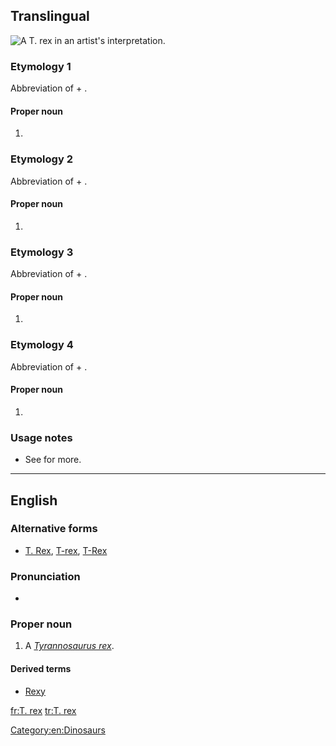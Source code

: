==Translingual==
[[Image:Tyrannosaurus BW.jpg|thumb|A ''T. rex'' in an artist's interpretation.]]
{{wikipedia}}
{{wikispecies|Tyrannosaurus rex}}
{{wikispecies|Tachyoryctes rex}}
{{wikispecies|Tyrannasorus rex}}
{{wikispecies|Tyrannobdella rex}}

===Etymology 1===
Abbreviation of {{term|Tyrannosaurus||lang=mul|tyrant reptile}} + {{etyl|la|mul}} {{term|rex||king|lang=la}}.

====Proper noun====
{{taxoninfl|head=[[Tyrannosaurus|T.]] {{l|la|rex}}|i=1|g=m}}

# {{alternative form of|''[[Tyrannosaurus rex]]''|lang=mul}}

===Etymology 2===
Abbreviation of ''{{w|Tachyoryctes}}'' + {{etyl|la|mul}} {{term|rex||king|lang=la}}.

====Proper noun====
{{taxoninfl|head=[[w:Tachyoryctes|T.]] {{l|la|rex}}|i=1|g=m}}

# {{alternative form of|''{{w|Tachyoryctes rex}}''|lang=mul}}

===Etymology 3===
Abbreviation of {{term|Tyrannasorus||lang=mul|tyrannical heap}} + {{etyl|la|mul}} {{term|rex||king|lang=la}}.

====Proper noun====
{{taxoninfl|head=[[Tyrannasorus|T.]] {{l|la|rex}}|i=1|g=m}}

# {{alternative form of|''{{w|Tyrannasorus rex}}''|lang=mul}}

===Etymology 4===
Abbreviation of ''{{w|Tyrannobdella}}'' + {{etyl|la|mul}} {{term|rex||king|lang=la}}.

====Proper noun====
{{taxoninfl|head=[[w:Tyrannobdella|T.]] {{l|la|rex}}|i=1}}

# {{alternative form of|''{{w|Tyrannobdella rex}}''|lang=mul}}

===Usage notes===
* See {{WSpepisearch|T_rex}} for more.
----
==English==
===Alternative forms===
*{{qualifier|informal, nonstandard}} [[T. Rex]], [[T-rex]], [[T-Rex]]

===Pronunciation===
* {{IPA|[ˈtiː ɹɛks]|lang=en}}

===Proper noun===
{{en-proper noun|T. rexes}}

# A ''[[Tyrannosaurus rex]]''.

====Derived terms====
* [[Rexy]]

[[Category:en:Dinosaurs]]

[[fr:T. rex]]
[[tr:T. rex]]